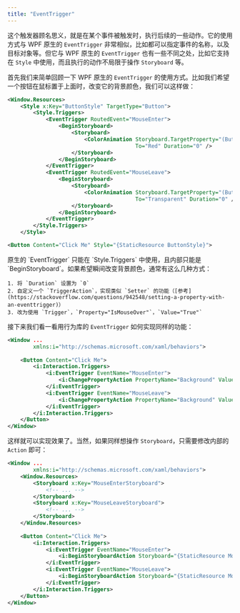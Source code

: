 ```yaml
---
title: "EventTrigger"
---
```


这个触发器顾名思义，就是在某个事件被触发时，执行后续的一些动作。它的使用方式与 WPF 原生的 `EventTrigger` 非常相似，比如都可以指定事件的名称，以及目标对象等。但它与 WPF 原生的 `EventTrigger` 也有一些不同之处，比如它支持在 `Style` 中使用，而且执行的动作不局限于操作 `Storyboard` 等。

首先我们来简单回顾一下 WPF 原生的 `EventTrigger` 的使用方式。比如我们希望一个按钮在鼠标置于上面时，改变它的背景颜色，我们可以这样做：

```xml
<Window.Resources>
    <Style x:Key="ButtonStyle" TargetType="Button">
        <Style.Triggers>
            <EventTrigger RoutedEvent="MouseEnter">
                <BeginStoryboard>
                    <Storyboard>
                        <ColorAnimation Storyboard.TargetProperty="(Button.Background).(SolidColorBrush.Color)"
                                        To="Red" Duration="0" />
                    </Storyboard>
                </BeginStoryboard>
            </EventTrigger>
            <EventTrigger RoutedEvent="MouseLeave">
                <BeginStoryboard>
                    <Storyboard>
                        <ColorAnimation Storyboard.TargetProperty="(Button.Background).(SolidColorBrush.Color)"
                                        To="Transparent" Duration="0" />
                    </Storyboard>
                </BeginStoryboard>
            </EventTrigger>
        </Style.Triggers>
    </Style>

<Button Content="Click Me" Style="{StaticResource ButtonStyle}">
```

<Callout type="info" title="提示">
    原生的 `EventTrigger` 只能在 `Style.Triggers` 中使用，且内部只能是 `BeginStoryboard`。如果希望瞬间改变背景颜色，通常有这么几种方式：
    
    1. 将 `Duration` 设置为 `0`
    2. 自定义一个 `TriggerAction`，实现类似 `Setter` 的功能（[参考](https://stackoverflow.com/questions/942548/setting-a-property-with-an-eventtrigger)）
    3. 改为使用 `Trigger`，`Property="IsMouseOver"`，`Value="True"`
</Callout>

接下来我们看一看用行为库的 `EventTrigger` 如何实现同样的功能：

```xml
<Window ...
        xmlns:i="http://schemas.microsoft.com/xaml/behaviors">
    
    <Button Content="Click Me">
        <i:Interaction.Triggers>
            <i:EventTrigger EventName="MouseEnter">
                <i:ChangePropertyAction PropertyName="Background" Value="Red" />
            </i:EventTrigger>
            <i:EventTrigger EventName="MouseLeave">
                <i:ChangePropertyAction PropertyName="Background" Value="Transparent" />
            </i:EventTrigger>
        </i:Interaction.Triggers>
    </Button>
</Window>
```

这样就可以实现效果了。当然，如果同样想操作 `Storyboard`，只需要修改内部的 `Action` 即可：

```xml
<Window ...
        xmlns:i="http://schemas.microsoft.com/xaml/behaviors">
    <Window.Resources>
        <Storyboard x:Key="MouseEnterStoryboard">
            <!-- ... -->
        </Storyboard>
        <Storyboard x:Key="MouseLeaveStoryboard">
            <!-- ... -->
        </Storyboard>
    </Window.Resources>
    
    <Button Content="Click Me">
        <i:Interaction.Triggers>
            <i:EventTrigger EventName="MouseEnter">
                <i:BeginStoryboardAction Storyboard="{StaticResource MouseEnterStoryboard}" />
            </i:EventTrigger>
            <i:EventTrigger EventName="MouseLeave">
                <i:BeginStoryboardAction Storyboard="{StaticResource MouseLeaveStoryboard}" />
            </i:EventTrigger>
        </i:Interaction.Triggers>
    </Button>
</Window>
```
